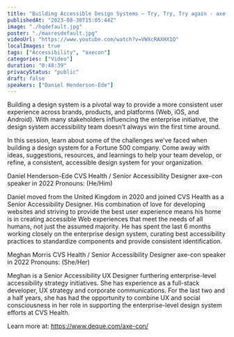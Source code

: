 ```yaml
---
title: "Building Accessible Design Systems – Try, Try, Try again - axe-con 2022"
publishedAt: "2023-08-30T15:05:44Z"
image: "./hqdefault.jpg"
poster: "./maxresdefault.jpg"
videoUrl: "https://www.youtube.com/watch?v=VWXcRAXHX1Q"
localImages: true
tags: ["Accessibility", "axecon"]
categories: ["Video"]
duration: "0:48:39"
privacyStatus: "public"
draft: false
speakers: ["Daniel Henderson-Ede"]
---
```


Building a design system is a pivotal way to provide a more consistent user experience across brands, products, and platforms (Web, iOS, and Android). With many stakeholders influencing the enterprise initiative, the design system accessibility team doesn’t always win the first time around.

In this session, learn about some of the challenges we’ve faced when building a design system for a Fortune 500 company. Come away with ideas, suggestions, resources, and learnings to help your team develop, or refine, a consistent, accessible design system for your organization.

Daniel Henderson-Ede
CVS Health / Senior Accessibility Designer
axe-con speaker in 2022
Pronouns: (He/Him)

Daniel moved from the United Kingdom in 2020 and joined CVS Health as a Senior Accessibility Designer. His combination of love for developing websites and striving to provide the best user experience means his home is in creating accessible Web experiences that meet the needs of all humans, not just the assumed majority. He has spent the last 6 months working closely on the enterprise design system, curating best accessibility practices to standardize components and provide consistent identification.

Meghan Morris
CVS Health / Senior Accessibility Designer
axe-con speaker in 2022
Pronouns: (She/Her)

Meghan is a Senior Accessibility UX Designer furthering enterprise-level accessibility strategy initiatives. She has experience as a full-stack developer, UX strategy and corporate communications. For the last two and a half years, she has had the opportunity to combine UX and social consciousness in her role in supporting the enterprise-level design system efforts at CVS Health.

Learn more at: https://www.deque.com/axe-con/

